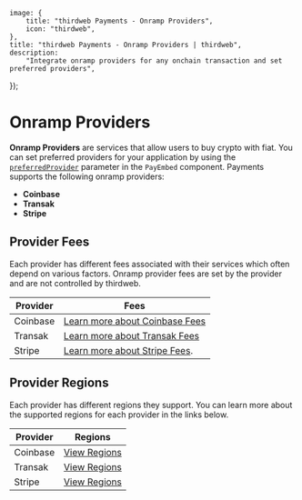 
	image: {
		title: "thirdweb Payments - Onramp Providers",
		icon: "thirdweb",
	},
	title: "thirdweb Payments - Onramp Providers | thirdweb",
	description:
		"Integrate onramp providers for any onchain transaction and set preferred providers",
});

# Onramp Providers

**Onramp Providers** are services that allow users to buy crypto with fiat. You can set preferred providers for your application by using the [`preferredProvider`](/connect/pay/customization/payembed#preferred-provider) parameter in the `PayEmbed` component.
Payments supports the following onramp providers:

- **Coinbase**
- **Transak**
- **Stripe**

## Provider Fees

Each provider has different fees associated with their services which often depend on various factors. Onramp provider fees are set by the provider and are not controlled by thirdweb.

| Provider | Fees |
| -------- | ---- |
| Coinbase | [Learn more about Coinbase Fees](https://help.coinbase.com/en/coinbase/trading-and-funding/pricing-and-fees/fees) |
| Transak  |  [Learn more about Transak Fees](https://support.transak.com/en/articles/7845942-how-does-transak-calculate-prices-and-fees)|
| Stripe | [Learn more about Stripe Fees](https://stripe.com/legal/crypto-onramp). |


## Provider Regions

Each provider has different regions they support. You can learn more about the supported regions for each provider in the links below.

| Provider | Regions |
| -------- | ------- |
| Coinbase | [View Regions](https://docs.cdp.coinbase.com/onramp/docs/api-configurations) |
| Transak  | [View Regions](https://transak.com/global-coverage) |
| Stripe  | [View Regions](https://support.stripe.com/questions/crypto-supportability-and-availability-by-region) |